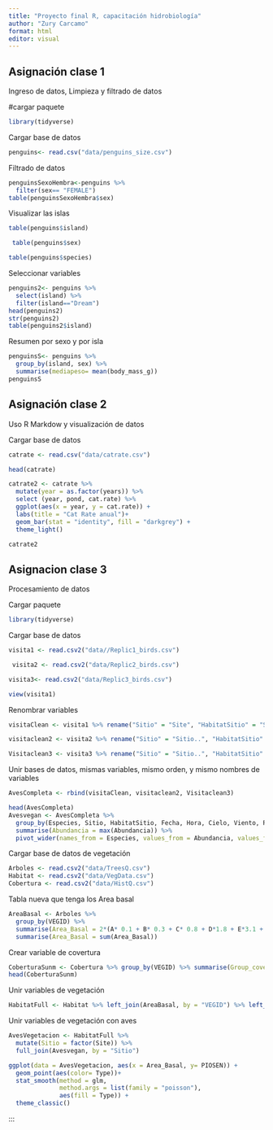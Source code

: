 ---
title: "Proyecto final R, capacitación hidrobiología"
author: "Zury Carcamo"
format: html
editor: visual
---

::: panel-tabset
## Asignación clase 1

Ingreso de datos, Limpieza y filtrado de datos

#cargar paquete

```{r}
library(tidyverse)
```

Cargar base de datos

```{r}
penguins<- read.csv("data/penguins_size.csv")
```

Filtrado de datos

```{r}
penguinsSexoHembra<-penguins %>%
  filter(sex== "FEMALE")
table(penguinsSexoHembra$sex)
```

Visualizar las islas

```{r}
table(penguins$island)

 table(penguins$sex) 

table(penguins$species)
```

Seleccionar variables

```{r}
penguins2<- penguins %>% 
  select(island) %>% 
  filter(island=="Dream") 
head(penguins2) 
str(penguins2)
table(penguins2$island)
```

Resumen por sexo y por isla

```{r}
penguinsS<- penguins %>%
  group_by(island, sex) %>%
  summarise(mediapeso= mean(body_mass_g)) 
penguinsS
```

## Asignación clase 2

Uso R Markdow y visualización de datos

Cargar base de datos

```{r}
catrate <- read.csv("data/catrate.csv")
```
:::

```{r}
head(catrate)
```

```{r}
catrate2 <- catrate %>%
  mutate(year = as.factor(years)) %>%
  select (year, pond, cat.rate) %>%
  ggplot(aes(x = year, y = cat.rate)) +
  labs(title = "Cat Rate anual")+
  geom_bar(stat = "identity", fill = "darkgrey") +
  theme_light()

catrate2
```

## Asignacion clase 3

Procesamiento de datos

Cargar paquete

```{r}
library(tidyverse)
```

Cargar base de datos

```{r}
visita1 <- read.csv2("data//Replic1_birds.csv")

 visita2 <- read.csv2("data/Replic2_birds.csv") 

visita3<- read.csv2("data/Replic3_birds.csv")

view(visita1)
```

Renombrar variables

```{r}
visitaClean <- visita1 %>% rename("Sitio" = "Site", "HabitatSitio" = "Sitio..", "Fecha" = "Fecha..m.d.a.", "Abundancia" = "Num..0.50", "Hora" = "Hora.0.00.24.00.") %>% select(Especies, Sitio, HabitatSitio, Abundancia, Fecha, Hora, Rio, Viento, Cielo, Sequence) 
```

```{r}
visitaclean2 <- visita2 %>% rename("Sitio" = "Sitio..", "HabitatSitio" = "Sitio...1", "Fecha" = "Fecha..m.d.a.", "Abundancia" = "Num..0.50", "Hora" = "Hora.0.00.24.00.") %>% select(Especies, Sitio, HabitatSitio, Abundancia, Fecha, Hora, Rio, Viento, Cielo, Sequence)
```

```{r}
Visitaclean3 <- visita3 %>% rename("Sitio" = "Sitio..", "HabitatSitio" = "Sitio...1", "Fecha" = "Fecha..m.d.a.", "Abundancia" = "Num..0.50", "Hora" = "Hora.0.00.24.00.") %>% select(Especies, Sitio, HabitatSitio, Abundancia, Fecha, Hora, Rio, Viento, Cielo, Sequence)
```

Unir bases de datos, mismas variables, mismo orden, y mismo nombres de variables

```{r}
AvesCompleta <- rbind(visitaClean, visitaclean2, Visitaclean3)
```

```{r}
head(AvesCompleta) 
Avesvegan <- AvesCompleta %>% 
  group_by(Especies, Sitio, HabitatSitio, Fecha, Hora, Cielo, Viento, Rio) %>% 
  summarise(Abundancia = max(Abundancia)) %>%
  pivot_wider(names_from = Especies, values_from = Abundancia, values_fill = 0)
```

Cargar base de datos de vegetación

```{r}
Arboles <- read.csv2("data/TreesQ.csv") 
Habitat <- read.csv2("data/VegData.csv")
Cobertura <- read.csv2("data/HistQ.csv")
```

Tabla nueva que tenga los Area basal

```{r}
AreaBasal <- Arboles %>%
  group_by(VEGID) %>%
  summarise(Area_Basal = 2*(A* 0.1 + B* 0.3 + C* 0.8 + D*1.8 + E*3.1 + F *4.9 + G*7.1 + H*0.05 )) %>%
  summarise(Area_Basal = sum(Area_Basal))

```

Crear variable de covertura

```{r}
CoberturaSunm <- Cobertura %>% group_by(VEGID) %>% summarise(Group_cover = sum(A, na.rm = TRUE)+sum(B, na.rm = TRUE)+sum(C, na.rm = TRUE), Subcanopy = sum(D, na.rm = TRUE) + sum(E, na.rm = TRUE))
head(CoberturaSunm)
```

Unir variables de vegetación

```{r}
HabitatFull <- Habitat %>% left_join(AreaBasal, by = "VEGID") %>% left_join(CoberturaSunm, by = "VEGID")
```

Unir variables de vegetación con aves

```{r}
AvesVegetacion <- HabitatFull %>%
  mutate(Sitio = factor(Site)) %>%
  full_join(Avesvegan, by = "Sitio")
```

```{r}
ggplot(data = AvesVegetacion, aes(x = Area_Basal, y= PIOSEN)) +
  geom_point(aes(color= Type))+
  stat_smooth(method = glm,
              method.args = list(family = "poisson"),
              aes(fill = Type)) +
  theme_classic()
```

:::
